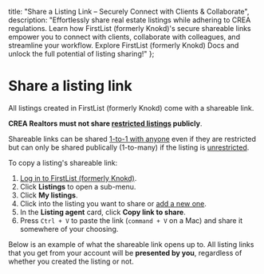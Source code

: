 
<meta name="og:title" content="Share Listings Securely with FirstList (formerly Knokd)" />
<meta name="og:description" content="Comply with CREA regulations & share listings seamlessly! Learn how FirstList (formerly Knokd)'s shareable links empower you to connect with clients & collaborate with colleagues. Explore FirstList (formerly Knokd) Docs!"/>

  title: "Share a Listing Link – Securely Connect with Clients & Collaborate",
  description: "Effortlessly share real estate listings while adhering to CREA regulations. Learn how FirstList (formerly Knokd)'s secure shareable links empower you to connect with clients, collaborate with colleagues, and streamline your workflow. Explore FirstList (formerly Knokd) Docs and unlock the full potential of listing sharing!"
};


<HeroPattern />

# Share a listing link

All listings created in FirstList (formerly Knokd) come with a shareable link.

**CREA Realtors must not share [restricted listings](/listings/types-of-listings#restricted-listings) publicly**.

<Note>Shareable links can be shared [1-to-1 with anyone](/listings/1-1-sharing) even if they are restricted but can only be shared publically (1-to-many) if the listing is [unrestricted](/listings/types-of-listings#unrestricted-listings). </Note>

To copy a listing's shareable link:

1. <a href="https://app.firstlist.co/login" target="_blank">Log in to FirstList (formerly Knokd)</a>.
1. Click **Listings** to open a sub-menu.
1. Click **My listings**.
1. Click into the listing you want to share or [add a new one](/listings/create-a-listing).
1. In the **Listing agent** card, click **Copy link to share**.
1. Press `Ctrl + V` to paste the link (`command + V` on a Mac) and share it somewhere of your choosing.

Below is an example of what the shareable link opens up to. All listing links that you get from your account will be **presented by you**, regardless of whether you created the listing or not.

<Screenshot 
  src="/images/screenshots/shareable-listing-link.jpg"
  alt="Shareable listing link for FirstList (formerly Knokd) listings" caption="test"
/>
